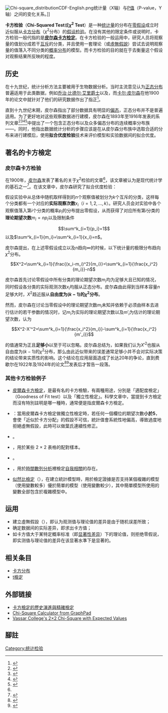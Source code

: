 {{noteTa
|G1=Math
|1= zh-cn:零假设; zh-tw:虛無假說
|2= zh-cn:检验; zh-tw:檢定
|3=zh-cn:水平 ;zh-tw:水準
|4=zh-hant:葉氏;zh-tw:葉慈
}}
{{About|廣義的卡方檢定|一般情況下常代指的卡方檢定|皮爾森卡方檢定}}

[[File:Chi-square_distributionCDF-English.png|thumb]]统计量（X轴）与[[P值|P值]]（P-value，Y轴）之间的变化关系。]]

'''卡方检验'''（'''Chi-Squared Test'''或'''<math>\chi^2</math> Test'''）是一种[[统计量|统计量]]的分布在[[零假设|零假设]]成立时近似服从[[卡方分布|卡方分布]]（<math>\chi^2</math>分布）的[[假设检验|假设检验]]。在没有其他的限定条件或说明时，卡方检验一般代指的是'''[[皮尔森卡方检定|皮尔森卡方检定]]'''。在卡方检验的一般运用中，研究人员将观察量的值划分成若干[[互斥|互斥]]的分类，并且使用一套理论（或[[虛無假說|虛無假說]]）尝试去说明观察量的值落入不同分类的[[概率分布|概率分布]]的模型。而卡方检验的目的就在于去衡量这个假设对观察结果所反映的程度。

== 历史 ==
在十九世纪，统计分析方法主要被用于生物数据分析。当时主流意见认为[[正态分布|正态分布]]普遍适用于此类数据，例如[[乔治·比德尔·艾里|乔治·比德尔·艾里爵士]]以及{{link-en|梅里曼教授|Mansfield Merriman}}，而[[卡尔·皮尔逊|卡尔·皮尔森]]在他1900年的论文中就针对了他们的研究数据作出了指正<ref name = Pearson1900>{{cite journal
 | last = Pearson
 | first = Karl
 | author-link = 卡尔·皮尔逊
 | title = On the criterion that a given system of deviations from the probable in the case of a correlated system of variables is such that it can be reasonably supposed to have arisen from random sampling
 | journal = Philosophical Magazine Series 5
 | volume = 50
 | year = 1900
 | pages = 157-175
 | url = http://www.economics.soton.ac.uk/staff/aldrich/1900.pdf
 | doi = 10.1080/14786440009463897
 | access-date = 2017-07-27
 | archive-date = 2018-11-23
 | archive-url = https://web.archive.org/web/20181123102358/http://www.economics.soton.ac.uk/staff/aldrich/1900.pdf
 | dead-url = no
 }}</ref>。

直到十九世纪末期，皮尔森指出了部分数据具有明显的[[偏态|偏态]]，正态分布并不是普遍适用。为了更好地对这些观察数据进行建模，皮尔森在1893年至1916年发表的系列文章<ref name = Pearson1893>

{{cite journal
 | last = Pearson | first = Karl
 | author-link = 卡尔·皮尔逊
 | title = Contributions to the mathematical theory of evolution [abstract]
 | journal = Proceedings of the Royal Society
 | volume = 54
 | year = 1893
 | pages = 329-333
 | JSTOR = 115538
 | doi = 10.1098/rspl.1893.0079
}}

</ref><ref name = Pearson1895>
{{cite journal
 | last = Pearson | first = Karl
 | author-link = 卡尔·皮尔逊
 | title = Contributions to the mathematical theory of evolution, II: Skew variation in homogeneous material
 | journal = Philosophical Transactions of the Royal Society
 | volume = 186
 | year = 1895
 | pages = 343-414
 | bibcode = 1895RSPTA.186..343P
 | JSTOR = 90649
 | doi = 10.1098/rsta.1895.0010
}}

</ref><ref name = Pearson1901>
{{cite journal
 | last = Pearson | first = Karl
 | author-link = 卡尔·皮尔逊
 | title = Mathematical contributions to the theory of evolution, X: Supplement to a memoir on skew variation
 | journal = Philosophical Transactions of the Royal Society A
 | volume = 197
 | year = 1901
 | pages = 443-459
 | bibcode = 1901RSPTA.197..443P
 | JSTOR = 90841
 | doi = 10.1098/rsta.1901.0023
}}

</ref><ref name = Pearson1916>
{{cite journal
 | last = Pearson | first = Karl
 | author-link = 卡尔·皮尔逊
 | title = Mathematical contributions to the theory of evolution, XIX: Second supplement to a memoir on skew variation
 | journal = Philosophical Transactions of the Royal Society A
 | volume = 216
 | year = 1916
 | pages = 429-457
 | bibcode = 1916RSPTA.216..429P
 | JSTOR = 91092
 | doi = 10.1098/rsta.1916.0009
}}

</ref>中提出了一个包含正态分布以及众多偏态分布的连续概率分布族——{{link-en|皮尔森分布族|Pearson Distribution}}。同时，他指出数据统计分析的步骤应该是在从皮尔森分布族中选取合适的分布来进行建模后，使用'''拟合优度检验'''技术来评价模型和实验数据间的拟合优度。
==著名的卡方檢定==
=== 皮尔森卡方检验 ===
{{main|皮尔森卡方检定}}

在1900年，[[卡尔·皮尔逊|皮尔森]]发表了著名的关于<math>\chi^2</math>检验的文章<ref name = Pearson1900 />，该文章被认为是现代统计学的基石之一<ref name = Cochran1952>

{{cite journal
 | last = Cochran | first = William G.
 | title = The Chi-square Test of Goodness of Fit
 | url = https://archive.org/details/sim_annals-of-mathematical-statistics_1952-09_23_3/page/315 | journal = The Annals of Mathematical Statistics
 | volume = 23
 | year = 1952
 | pages = 315-345
 | JSTOR = 2236678
}}</ref>。在该文章中，皮尔森研究了拟合优度检验：

假设实验中从总体中随机取样得到的<math>n</math>个观察值被划分为<math>k</math>个互斥的分类，这样每个分类都有一个对应的'''实际观察次数'''<math>x_i</math>（<math>i=1,2,...,k</math>）。研究人员会对实验中各个观察值落入第<math>i</math>个分类的概率<math>p_i</math>的分布提出零假设，从而获得了对应所有第<math>i</math>分类的'''理论期望次数'''<math>m_i=np_i</math>以及限制条件

:<math>\sum^k_{i=1}{p_i}=1</math>以及<math>\sum^k_{i=1}{m_i}=\sum^k_{i=1}{x_i}=n</math>。

皮尔森提出，在上述零假设成立以及<math>n</math>趋向<math>\infty</math>的时候，以下统计量的极限分布趋向<math>\chi^2</math>分布。

:<math>X^2=\sum^k_{i=1}{\frac{(x_i-m_i)^2}{m_i}}=\sum^k_{i=1}{\frac{x_i^2}{m_i}}-n</math> 

皮尔森首先讨论零假设中所有分类的理论期望次数<math>m_i</math>均为足够大且已知的情况，同时假设各分类的实际观测次数<math>x_i</math>均服从正态分布。皮尔森由此得到当样本容量<math>n</math>足够大时，<math>X^2</math>趋近服从'''自由度为<math>(k-1)</math>的<math>\chi^2</math>分布'''。

然而，皮尔森在讨论当零假设中的理论期望次数<math>m_i</math>未知并依赖于必须由样本去进行估计的若干参数的情况时，记<math>m_i</math>为实际的理论期望次数以及<math>m'_i</math>为估计的理论期望次数，认为

:<math>X^2-X'^2=\sum^k_{i=1}{\frac{x_i^2}{m_i}}-\sum^k_{i=1}{\frac{x_i^2}{m'_i}}</math>

的值通常为正且'''足够小'''以至于可以忽略。皮尔森总结为，如果我们认为<math>X'^2</math>也服从自由度为<math>(k-1)</math>的<math>\chi^2</math>分布，那么由此近似带来的误差通常足够小并不会对实际决策的结论带来实质性的影响。这个结论在应用层面造成了长达20年的争论，直到费歇尔在1922年及1924年的论文<ref name = Fisher1922>

{{cite journal
 | last = Fisher | first = Ronald A.
 | author-link = 罗纳德·艾尔默·费希尔
 | title = On the Interpretation of chi-squared from Contingency Tables, and the Calculation of P
 | journal = Journal of the Royal Statistical Society
 | volume = 85
 | year = 1922
 | pages = 87-94
 | JSTOR = 2340521
}}

</ref><ref name = Fisher1924>
{{cite journal
 | last = Fisher | first = Ronald A.
 | author-link = 罗纳德·艾尔默·费希尔
 | title = The Conditions Under Which chi-squared Measures the Discrepancey Between Observation and Hypothesis
 | journal = Journal of the Royal Statistical Society
 | volume = 87
 | year = 1924
 | pages = 442-450
 | JSTOR = 2341149
}}

</ref>发表后才暂告一段落。

=== 其他卡方检验例子 ===
* [[皮爾森卡方檢定|皮爾森卡方檢定]]，是最有名的卡方檢驗，有兩種用途，分別是「適配度檢定」（Goodness of Fit test）以及「獨立性檢定」。科學文章中，當提到卡方檢定而沒有特別註明是哪一種時，通常便是指皮爾森卡方檢定。
* {{link-en|葉氏連續性修正|Yates's correction for continuity}}：當用皮爾森卡方檢定做獨立性檢定時，若任何一個欄位的期望次數'''小於5'''，會使「近似於卡方分配」的假設不可信，統計值會系統性地偏高，導致過度地拒絕虛無假設，此時可以做葉氏連續性修正。
* {{link-en|Cochran–Mantel–Haenszel chi-squared test|Cochran–Mantel–Haenszel statistics}}。
* {{link-en|McNemar's test|McNemar's test}}，用於某些 2 × 2 表格的配對樣本。
* {{link-en|Tukey's test of additivity|Tukey's test of additivity}}。
* {{link-en|portmanteau test|portmanteau test}}，用於[[時間序列_(經濟學)|時間數列分析]]裡檢定[[自相關函數|自我相關]]的存在。
* [[似然函數|似然比檢定]]（{{lang-en|likelihood ratio test}}），在建立統計模型時，用於檢定證據是否支持某個複雜的模型（使用變數較多）優於簡單的模型（使用變數較少），其中簡單模型所使用的變數全部包含於複雜模型中。

== 运用 ==
*建立虛無假設（{{lang|en|Null Hypothesis}}），即认为观测值与理论值的差异是由于随机误差所致；
*确定数据间的实际差异，即求出卡方值；
*如卡方值大于某特定概率标准（即[[显著性差异|显著性差异]]）下的理论值，则拒绝零假说，即实测值与理论值的差异在该显著水準下是显著的。

== 相关条目 ==
*[[卡方分布|卡方分布]]
*[[t檢定|t檢定]]

== 外部链接 ==
*[http://molecular-service-science.com/2012/08/10/chi-squared-test-pearson-yates-and-fisher/ 卡方檢定的歷史演進與精確檢定] {{Wayback|url=http://molecular-service-science.com/2012/08/10/chi-squared-test-pearson-yates-and-fisher/ |date=20190701204547 }}
*[http://graphpad.com/quickcalcs/chisquared2.cfm Chi-Square Calculator from GraphPad] {{Wayback|url=http://graphpad.com/quickcalcs/chisquared2.cfm |date=20081203133836 }}
*[https://web.archive.org/web/20091228192154/http://faculty.vassar.edu/lowry/odds2x2.html Vassar College's 2×2 Chi-Square with Expected Values]

== 腳註 ==
{{reflist}}

{{統計學}}

[[Category:统计检验|Category:统计检验]]